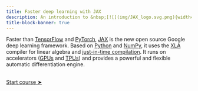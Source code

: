 ```yaml
---
title: Faster deep learning with JAX
description: An introduction to &nbsp;[![](img/JAX_logo.svg.png){width="4%" fig-alt="noshadow"}](https://jax.readthedocs.io/)
title-block-banner: true
---
```


:::{.topdef}

Faster than [TensorFlow](https://www.tensorflow.org/) and [PyTorch](https://pytorch.org/), [JAX](https://jax.readthedocs.io/) is the new open source Google deep learning framework. Based on [Python](https://www.python.org/) and [NumPy](https://numpy.org/), it uses the [XLA](https://www.tensorflow.org/xla) compiler for linear algebra and [just-in-time compilation](https://en.wikipedia.org/wiki/Just-in-time_compilation). It runs on accelerators ([GPUs](https://en.wikipedia.org/wiki/Graphics_processing_unit) and [TPUs](https://en.wikipedia.org/wiki/Tensor_Processing_Unit)) and provides a powerful and flexible automatic differentiation engine.

<!-- This course will introduce the basic concepts of deep learning and will get you started building and training neural networks with a modern toolkit. -->

<!-- - [PyTorch](https://pytorch.org/), [TensorFlow](https://www.tensorflow.org/), and [Hugging Face](https://huggingface.co/) to load datasets -->
<!-- - [Flax](https://flax.readthedocs.io/en/latest/index.html) (an open source Python neural network library built on top of [JAX](https://jax.readthedocs.io/)) to build neural networks -->
<!-- - [JAX](https://jax.readthedocs.io/) and [Flax](https://flax.readthedocs.io/en/latest/index.html) to calculate gradients and optimize the networks parameters -->
<!-- - [JAX](https://jax.readthedocs.io/) and [TensorBoard](https://www.tensorflow.org/tensorboard/) for profiling -->

:::

<br>
[[Start course ➤](jx_why.qmd)]{.topinline}
